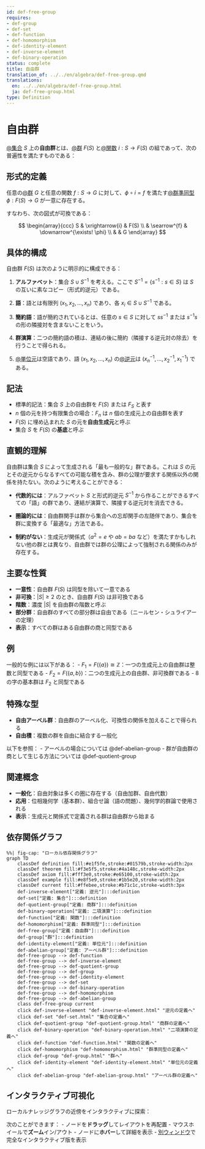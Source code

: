 ```yaml
---
id: def-free-group
requires:
- def-group
- def-set
- def-function
- def-homomorphism
- def-identity-element
- def-inverse-element
- def-binary-operation
status: complete
title: 自由群
translation_of: ../../en/algebra/def-free-group.qmd
translations:
  en: ../../en/algebra/def-free-group.html
  ja: def-free-group.html
type: Definition
---
```


# 自由群 {#def-free-group}

[@集合](../logic-set-theory/def-set.qmd) $S$ 上の**自由群**とは、[@群](def-group.qmd) $F(S)$ と[@関数](../logic-set-theory/def-function.qmd) $i: S \to F(S)$ の組であって、次の普遍性を満たすものである：

## 形式的定義

任意の[@群](def-group.qmd) $G$ と任意の関数 $f: S \to G$ に対して、$\phi \circ i = f$ を満たす[@群準同型](def-homomorphism.qmd) $\phi: F(S) \to G$ が一意に存在する。

すなわち、次の図式が可換である：

$$
\begin{array}{ccc}
S & \xrightarrow{i} & F(S) \\
& \searrow^{f} & \downarrow^{\exists! \phi} \\
& & G
\end{array}
$$

## 具体的構成

自由群 $F(S)$ は次のように明示的に構成できる：

1. **アルファベット**：集合 $S \cup S^{-1}$ を考える。ここで $S^{-1} = \{s^{-1} : s \in S\}$ は $S$ の互いに素なコピー（形式的逆元）である。

2. **語**：語とは有限列 $(x_1, x_2, \ldots, x_n)$ であり、各 $x_i \in S \cup S^{-1}$ である。

3. **簡約語**：語が簡約されているとは、任意の $s \in S$ に対して $ss^{-1}$ または $s^{-1}s$ の形の隣接対を含まないことをいう。

4. **群演算**：二つの簡約語の積は、連結の後に簡約（隣接する逆元対の除去）を行うことで得られる。

5. [@単位元](def-identity-element.qmd)は空語であり、語 $(x_1, x_2, \ldots, x_n)$ の[@逆元](def-inverse-element.qmd)は $(x_n^{-1}, \ldots, x_2^{-1}, x_1^{-1})$ である。

## 記法

- 標準的記法：集合 $S$ 上の自由群を $F(S)$ または $F_S$ と表す
- $n$ 個の元を持つ有限集合の場合：$F_n$ は $n$ 個の生成元上の自由群を表す
- $F(S)$ に埋め込まれた $S$ の元を**自由生成元**と呼ぶ
- 集合 $S$ を $F(S)$ の**基底**と呼ぶ

## 直観的理解

自由群は集合 $S$ によって生成される「最も一般的な」群である。これは $S$ の元とその逆元からなるすべての可能な積を含み、群の公理が要求する関係以外の関係を持たない。次のように考えることができる：

- **代数的には**：アルファベット $S$ と形式的逆元 $S^{-1}$ から作ることができるすべての「語」の群であり、連結が演算で、隣接する逆元対を消去できる。

- **圏論的には**：自由群関手は群から集合への忘却関手の左随伴であり、集合を群に変換する「最適な」方法である。

- **制約がない**：生成元が関係式（$a^2 = e$ や $ab = ba$ など）を満たすかもしれない他の群とは異なり、自由群では群の公理によって強制される関係のみが存在する。

## 主要な性質

- **一意性**：自由群 $F(S)$ は同型を除いて一意である
- **非可換**：$|S| \geq 2$ のとき、自由群 $F(S)$ は非可換である
- **階数**：濃度 $|S|$ を自由群の階数と呼ぶ
- **部分群**：自由群のすべての部分群は自由である（ニールセン・シュライアーの定理）
- **表示**：すべての群はある自由群の商と同型である

## 例

一般的な例には以下がある：
- $F_1 = F(\{a\}) \cong \mathbb{Z}$：一つの生成元上の自由群は整数と同型である
- $F_2 = F(\{a, b\})$：二つの生成元上の自由群、非可換群である
- 8の字の基本群は $F_2$ と同型である

## 特殊な型

- **自由アーベル群**：自由群のアーベル化、可換性の関係を加えることで得られる
- **自由積**：複数の群を自由に結合する一般化

以下を参照：
- アーベルの場合については @def-abelian-group
- 群が自由群の商として生じる方法については @def-quotient-group

## 関連概念

- **一般化**：自由対象は多くの圏に存在する（自由加群、自由代数）
- **応用**：位相幾何学（基本群）、組合せ論（語の問題）、幾何学的群論で使用される
- **表示**：生成元と関係式で定義される群は自由群から始まる

## 依存関係グラフ

```mermaid
%%| fig-cap: "ローカル依存関係グラフ"
graph TD
    classDef definition fill:#e1f5fe,stroke:#01579b,stroke-width:2px
    classDef theorem fill:#f3e5f5,stroke:#4a148c,stroke-width:2px
    classDef axiom fill:#fff3e0,stroke:#e65100,stroke-width:2px
    classDef example fill:#e8f5e9,stroke:#1b5e20,stroke-width:2px
    classDef current fill:#ffebee,stroke:#b71c1c,stroke-width:3px
    def-inverse-element["定義: 逆元"]:::definition
    def-set["定義: 集合"]:::definition
    def-quotient-group["定義: 商群"]:::definition
    def-binary-operation["定義: 二項演算"]:::definition
    def-function["定義: 関数"]:::definition
    def-homomorphism["定義: 群準同型"]:::definition
    def-free-group["定義：自由群"]:::definition
    def-group["群"]:::definition
    def-identity-element["定義: 単位元"]:::definition
    def-abelian-group["定義: アーベル群"]:::definition
    def-free-group --> def-function
    def-free-group --> def-inverse-element
    def-free-group --> def-quotient-group
    def-free-group --> def-group
    def-free-group --> def-identity-element
    def-free-group --> def-set
    def-free-group --> def-binary-operation
    def-free-group --> def-homomorphism
    def-free-group --> def-abelian-group
    class def-free-group current
    click def-inverse-element "def-inverse-element.html" "逆元の定義へ"
    click def-set "def-set.html" "集合の定義へ"
    click def-quotient-group "def-quotient-group.html" "商群の定義へ"
    click def-binary-operation "def-binary-operation.html" "二項演算の定義へ"
    click def-function "def-function.html" "関数の定義へ"
    click def-homomorphism "def-homomorphism.html" "群準同型の定義へ"
    click def-group "def-group.html" "群へ"
    click def-identity-element "def-identity-element.html" "単位元の定義へ"
    click def-abelian-group "def-abelian-group.html" "アーベル群の定義へ"
```

## インタラクティブ可視化

ローカルナレッジグラフの近傍をインタラクティブに探索：

::: {.graph-viz data-id="def-free-group" data-width="700" data-height="500"}
:::

次のことができます：
- ノードを**ドラッグ**してレイアウトを再配置
- マウスホイールで**ズーム**イン/アウト
- ノードに**ホバー**して詳細を表示
- [別ウィンドウ](../../output/interactive/ja/def-free-group.html){target="_blank"}で完全なインタラクティブ版を表示
